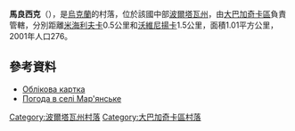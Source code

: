 {{coord|49|54|25|N|33|41|57|E|scale:30000_region:UA|display=title}}

'''馬良西克'''（{{lang-uk|Мар'янське}}），是[[烏克蘭|烏克蘭]]的村落，位於該國中部[[波爾塔瓦州|波爾塔瓦州]]，由[[大巴加奇卡區|大巴加奇卡區]]負責管轄，分別距離[[米海利夫卡_(大巴加奇卡區)|米海利夫卡]]0.5公里和[[沃維尼揚卡|沃維尼揚卡]]1.5公里，面積1.01平方公里，2001年人口276。

==參考資料==
*[http://gska2.rada.gov.ua/pls/z7502/A005?rdat1=22.03.2008&rf7571=24702 Облікова картка]{{dead link|date=2018年5月 |bot=InternetArchiveBot |fix-attempted=yes }}
* [http://weather.in.ua/ua/poltavskaja/15068 Погода в селі Мар'янське] {{Wayback|url=http://weather.in.ua/ua/poltavskaja/15068 |date=20160305091555 }}

{{DEFAULTSORT:Мар'янське}}
[[Category:波爾塔瓦州村落|Category:波爾塔瓦州村落]]
[[Category:大巴加奇卡區村落|Category:大巴加奇卡區村落]]


{{Poltava-geo-stub}}